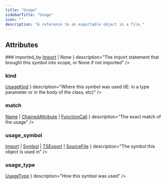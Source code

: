 ```yaml
---
title: "Usage"
sidebarTitle: "Usage"
icon: ""
description: "A reference to an exportable object in a file."
---
```


<GithubLinkNote link="https://github.com/codegen-sh/codegen/blob/develop/src/codegen/sdk/core/dataclasses/usage.py#L24-L39" />


## Attributes
<HorizontalDivider />
### <span className="text-primary">imported_by</span>
<HorizontalDivider light={true} />
<Attribute type={ <><a href="/api-reference/core/Import" style={ {fontWeight: "inherit", fontSize: "inherit"} }>Import</a> <span>| None</span></> } description="The import statement that brought this symbol into scope, or None if not imported" />

### <span className="text-primary">kind</span>
<HorizontalDivider light={true} />
<Attribute type={ <><a href="/api-reference/core/UsageKind" style={ {fontWeight: "inherit", fontSize: "inherit"} }>UsageKind</a></> } description="Where this symbol was used (IE: in a type parameter or in the body of the class, etc)" />

### <span className="text-primary">match</span>
<HorizontalDivider light={true} />
<Attribute type={ <><a href="/api-reference/core/Name" style={ {fontWeight: "inherit", fontSize: "inherit"} }>Name</a> <span>|</span> <a href="/api-reference/core/ChainedAttribute" style={ {fontWeight: "inherit", fontSize: "inherit"} }>ChainedAttribute</a> <span>|</span> <a href="/api-reference/core/FunctionCall" style={ {fontWeight: "inherit", fontSize: "inherit"} }>FunctionCall</a></> } description="The exact match of the usage" />

### <span className="text-primary">usage_symbol</span>
<HorizontalDivider light={true} />
<Attribute type={ <><a href="/api-reference/core/Import" style={ {fontWeight: "inherit", fontSize: "inherit"} }>Import</a> <span>|</span> <a href="/api-reference/core/Symbol" style={ {fontWeight: "inherit", fontSize: "inherit"} }>Symbol</a> <span>|</span> <a href="/api-reference/typescript/TSExport" style={ {fontWeight: "inherit", fontSize: "inherit"} }>TSExport</a> <span>|</span> <a href="/api-reference/core/SourceFile" style={ {fontWeight: "inherit", fontSize: "inherit"} }>SourceFile</a></> } description="The symbol this object is used in" />

### <span className="text-primary">usage_type</span>
<HorizontalDivider light={true} />
<Attribute type={ <><a href="/api-reference/core/UsageType" style={ {fontWeight: "inherit", fontSize: "inherit"} }>UsageType</a></> } description="How this symbol was used" />



